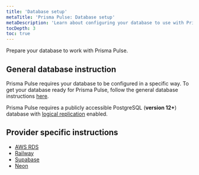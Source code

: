 ```yaml
---
title: 'Database setup'
metaTitle: 'Prisma Pulse: Database setup'
metaDescription: 'Learn about configuring your database to use with Prisma Pulse'
tocDepth: 3
toc: true
---
```


<TopBlock>

Prepare your database to work with Prisma Pulse.

</TopBlock>

## General database instruction

Prisma Pulse requires your database to be configured in a specific way. To get your database ready for Prisma Pulse, follow the general database instructions [here](/pulse/database-setup/general-database-instructions).

<Admonition>

Prisma Pulse requires a publicly accessible PostgreSQL (**version 12+**) database with [logical replication](/pulse/database-setup/general-database-instructions#enable-logical-replication) enabled.

</Admonition>

## Provider specific instructions

- [AWS RDS](/pulse/database-setup/aws-rds)
- [Railway](/pulse/database-setup/railway)
- [Supabase](/pulse/database-setup/supabase)
- [Neon](/pulse/database-setup/neon)
